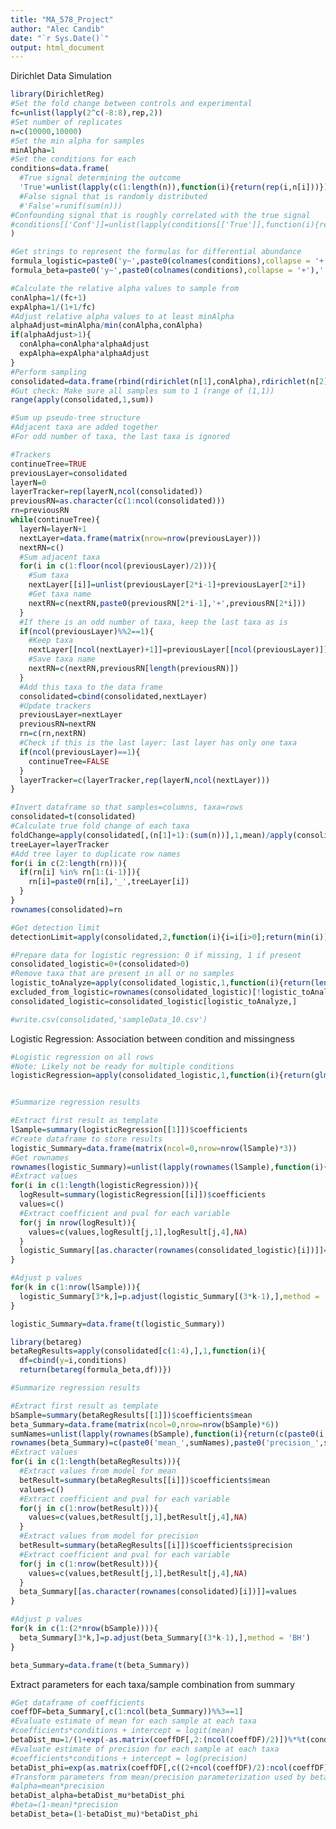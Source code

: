 ---
title: "MA_578_Project"
author: "Alec Candib"
date: "`r Sys.Date()`"
output: html_document
---

Dirichlet Data Simulation
```{r}
library(DirichletReg)
#Set the fold change between controls and experimental
fc=unlist(lapply(2^c(-8:8),rep,2))
#Set number of replicates
n=c(10000,10000)
#Set the min alpha for samples
minAlpha=1
#Set the conditions for each
conditions=data.frame(
  #True signal determining the outcome
  'True'=unlist(lapply(c(1:length(n)),function(i){return(rep(i,n[i]))}))#,
  #False signal that is randomly distributed
  #'False'=runif(sum(n)))
#Confounding signal that is roughly correlated with the true signal 
#conditions[['Conf']]=unlist(lapply(conditions[['True']],function(i){return(rnorm(1,i))})
)

#Get strings to represent the formulas for differential abundance
formula_logistic=paste0('y~',paste0(colnames(conditions),collapse = '+'))
formula_beta=paste0('y~',paste0(colnames(conditions),collapse = '+'),'|',paste0(colnames(conditions),collapse = '+'))

#Calculate the relative alpha values to sample from
conAlpha=1/(fc+1)
expAlpha=1/(1+1/fc)
#Adjust relative alpha values to at least minAlpha
alphaAdjust=minAlpha/min(conAlpha,conAlpha)
if(alphaAdjust>1){
  conAlpha=conAlpha*alphaAdjust
  expAlpha=expAlpha*alphaAdjust
}
#Perform sampling
consolidated=data.frame(rbind(rdirichlet(n[1],conAlpha),rdirichlet(n[2],expAlpha)))
#Gut check: Make sure all samples sum to 1 (range of (1,1))
range(apply(consolidated,1,sum))

#Sum up pseudo-tree structure
#Adjacent taxa are added together
#For odd number of taxa, the last taxa is ignored

#Trackers
continueTree=TRUE
previousLayer=consolidated
layerN=0
layerTracker=rep(layerN,ncol(consolidated))
previousRN=as.character(c(1:ncol(consolidated)))
rn=previousRN
while(continueTree){
  layerN=layerN+1
  nextLayer=data.frame(matrix(nrow=nrow(previousLayer)))
  nextRN=c()
  #Sum adjacent taxa
  for(i in c(1:floor(ncol(previousLayer)/2))){
    #Sum taxa
    nextLayer[[i]]=unlist(previousLayer[2*i-1]+previousLayer[2*i])
    #Get taxa name
    nextRN=c(nextRN,paste0(previousRN[2*i-1],'+',previousRN[2*i]))
  }
  #If there is an odd number of taxa, keep the last taxa as is
  if(ncol(previousLayer)%%2==1){
    #Keep taxa
    nextLayer[[ncol(nextLayer)+1]]=previousLayer[[ncol(previousLayer)]]
    #Save taxa name
    nextRN=c(nextRN,previousRN[length(previousRN)])
  }
  #Add this taxa to the data frame
  consolidated=cbind(consolidated,nextLayer)
  #Update trackers
  previousLayer=nextLayer
  previousRN=nextRN
  rn=c(rn,nextRN)
  #Check if this is the last layer: last layer has only one taxa
  if(ncol(previousLayer)==1){
    continueTree=FALSE
  }
  layerTracker=c(layerTracker,rep(layerN,ncol(nextLayer)))
}

#Invert dataframe so that samples=columns, taxa=rows
consolidated=t(consolidated)
#Calculate true fold change of each taxa
foldChange=apply(consolidated[,(n[1]+1):(sum(n))],1,mean)/apply(consolidated[,1:n[1]],1,mean)
treeLayer=layerTracker
#Add tree layer to duplicate row names
for(i in c(2:length(rn))){
  if(rn[i] %in% rn[1:(i-1)]){
    rn[i]=paste0(rn[i],'_',treeLayer[i])
  }
}
rownames(consolidated)=rn

#Get detection limit
detectionLimit=apply(consolidated,2,function(i){i=i[i>0];return(min(i))})

#Prepare data for logistic regression: 0 if missing, 1 if present
consolidated_logistic=0+(consolidated>0)
#Remove taxa that are present in all or no samples
logistic_toAnalyze=apply(consolidated_logistic,1,function(i){return(length(unique(i)))})==2
excluded_from_logistic=rownames(consolidated_logistic)[!logistic_toAnalyze]
consolidated_logistic=consolidated_logistic[logistic_toAnalyze,]

#write.csv(consolidated,'sampleData_10.csv')


```

Logistic Regression: Association between condition and missingness
```{r}
#Logistic regression on all rows
#Note: Likely not be ready for multiple conditions
logisticRegression=apply(consolidated_logistic,1,function(i){return(glm(i~conditions,family='binomial'))})


#Summarize regression results

#Extract first result as template
lSample=summary(logisticRegression[[1]])$coefficients
#Create dataframe to store results
logistic_Summary=data.frame(matrix(ncol=0,nrow=nrow(lSample)*3))
#Get rownames
rownames(logistic_Summary)=unlist(lapply(rownames(lSample),function(i){return(c(paste0(i,'_coeff'),paste0(i,'_pval'),paste0(i,'_padj')))}))
#Extract values
for(i in c(1:length(logisticRegression))){
  logResult=summary(logisticRegression[[i]])$coefficients
  values=c()
  #Extract coefficient and pval for each variable
  for(j in nrow(logResult)){
    values=c(values,logResult[j,1],logResult[j,4],NA)
  }
  logistic_Summary[[as.character(rownames(consolidated_logistic)[i])]]=values
}

#Adjust p values
for(k in c(1:nrow(lSample))){
  logistic_Summary[3*k,]=p.adjust(logistic_Summary[(3*k-1),],method = 'BH')
}

logistic_Summary=data.frame(t(logistic_Summary))

```


```{r}
library(betareg)
betaRegResults=apply(consolidated[c(1:4),],1,function(i){
  df=cbind(y=i,conditions)
  return(betareg(formula_beta,df))})

#Summarize regression results

#Extract first result as template
bSample=summary(betaRegResults[[1]])$coefficients$mean
beta_Summary=data.frame(matrix(ncol=0,nrow=nrow(bSample)*6))
sumNames=unlist(lapply(rownames(bSample),function(i){return(c(paste0(i,'_coeff'),paste0(i,'_pval'),paste0(i,'_padj')))}))
rownames(beta_Summary)=c(paste0('mean_',sumNames),paste0('precision_',sumNames))
#Extract values
for(i in c(1:length(betaRegResults))){
  #Extract values from model for mean
  betResult=summary(betaRegResults[[i]])$coefficients$mean
  values=c()
  #Extract coefficient and pval for each variable
  for(j in c(1:nrow(betResult))){
    values=c(values,betResult[j,1],betResult[j,4],NA)
  }
  #Extract values from model for precision
  betResult=summary(betaRegResults[[i]])$coefficients$precision
  #Extract coefficient and pval for each variable
  for(j in c(1:nrow(betResult))){
    values=c(values,betResult[j,1],betResult[j,4],NA)
  }
  beta_Summary[[as.character(rownames(consolidated)[i])]]=values
}

#Adjust p values
for(k in c(1:(2*nrow(bSample)))){
  beta_Summary[3*k,]=p.adjust(beta_Summary[(3*k-1),],method = 'BH')
}

beta_Summary=data.frame(t(beta_Summary))
```

Extract parameters for each taxa/sample combination from summary
```{r}
#Get dataframe of coefficients
coeffDF=beta_Summary[,c(1:ncol(beta_Summary))%%3==1]
#Evaluate estimate of mean for each sample at each taxa
#coefficients*conditions + intercept = logit(mean)
betaDist_mu=1/(1+exp(-as.matrix(coeffDF[,2:(ncol(coeffDF)/2)])%*%t(conditions)-coeffDF[,1]))
#Evaluate estimate of precision for each sample at each taxa
#coefficients*conditions + intercept = log(precision)
betaDist_phi=exp(as.matrix(coeffDF[,c((2+ncol(coeffDF)/2):ncol(coeffDF))])%*%t(conditions)+coeffDF[,(1+ncol(coeffDF)/2)])
#Transform parameters from mean/precision parameterization used by beta regression to original alpha/beta parameterization
#alpha=mean*precision
betaDist_alpha=betaDist_mu*betaDist_phi
#beta=(1-mean)*precision
betaDist_beta=(1-betaDist_mu)*betaDist_phi
```